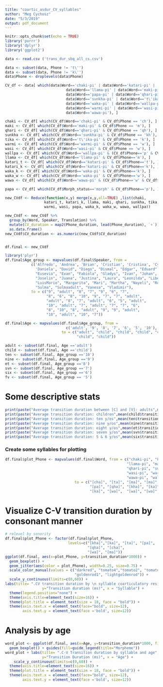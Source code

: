 ```yaml
---
title: "coartic_asdur_CV_syllables"
author: "Meg Cychosz"
date: "5/3/2019"
output: pdf_document
---
```


```r
knitr::opts_chunk$set(echo = TRUE)
library('purrr')
library('dplyr')
library('ggplot2')
```

```r
data <- read.csv ('trans_dur_sbq_all_cs.csv')
```

```r
data <- subset(data, Phone != 't\'')
data <- subset(data, Phone != 'k\'') 
data$Phone <- droplevels(data$Phone)
```

```r

CV_df <- data[ which(data$Word=='chaki-pi' | data$Word=='katari-pi' | 
                            data$Word=='llama-pi' | data$Word=='maki-pi' |
                            data$Word=='papa-pi' | data$Word=='qhari-pi' |
                            data$Word=='sunkha-pi' | data$Word=='t\'ika-pi' | 
                            data$Word=='waka-pi' | data$Word=='wallpa-pi' |
                            data$Word=='warmi-pi' | data$Word=='wasi-pi' | 
                            data$Word=='wawa-pi'), ]
```

```r
chaki <- CV_df[ which(CV_df$Word=='chaki-pi' & CV_df$Phone == 'ch'), ]
maki <- CV_df[ which(CV_df$Word=='maki-pi' & CV_df$Phone == 'm'), ]
qhari <- CV_df[ which(CV_df$Word=='qhari-pi' & CV_df$Phone == 'qh'), ]
sunkha <- CV_df[ which(CV_df$Word=='sunkha-pi' & CV_df$Phone == 'kh'), ]
tika <- CV_df[ which(CV_df$Word=='t\'ika-pi' & CV_df$Phone == 'k'), ]
warmi <- CV_df[ which(CV_df$Word=='warmi-pi' & CV_df$Phone == 'w'), ]
wasi <- CV_df[ which(CV_df$Word=='wasi-pi' & CV_df$Phone == 'w'), ]
wallpa <- CV_df[ which(CV_df$Word=='wallpa-pi' & (CV_df$Phone=='p' & CV_df$Previous=='ll')), ] # get stressed
llama <- CV_df[ which(CV_df$Word=='llama-pi' & CV_df$Phone=='m'), ] 
katari_t <- CV_df[ which(CV_df$Word=='katari-pi' & CV_df$Phone=='t'), ]
katari_k <- CV_df[ which(CV_df$Word=='katari-pi' & CV_df$Phone=='k'), ]
waka_k <- CV_df[ which(CV_df$Word=='waka-pi' & CV_df$Phone=='k'), ] 
waka_w <- CV_df[ which(CV_df$Word=='waka-pi' & CV_df$Phone=='w'), ]
wawa <- CV_df[ which(CV_df$Word=='wawa-pi' & (CV_df$Phone=='w' & CV_df$Previous == 'a')), ]

papa <- CV_df[ which(CV_df$Morph_status=='morph' & CV_df$Phone=='p'), ] # get the stressed syllable
```

```r
new_CVdf <- Reduce(function(x,y) merge(x,y,all=TRUE) ,list(chaki,
                  katari_t, katari_k, llama, maki, qhari, sunkha, tika, 
                  warmi, wasi, papa, waka_k, waka_w, wawa, wallpa)) 
```

```r
new_CVdf <- new_CVdf %>% 
  group_by(Word, Speaker, Translation) %>% 
  mutate(CV_duration = map2(Phone_duration, lead(Phone_duration), `+`)) %>% 
  as.data.frame()  
new_CVdf$CV_duration <- as.numeric(new_CVdf$CV_duration)


df.final <- new_CVdf
```

```r
library('plyr')
df.final$Age_group <- mapvalues(df.final$Speaker, from = 
            c('Alfredo', 'Andrea', 'Brian', 'Cristian', 'Cristina', 'Cynthia', 'Daisy',
              'Daniela', "David", "Diego", "Dismal", "Edgar", "Eduard", "Elias", "Elsa",
              "Eusevia", "Evan", "Fabiola", "Gladys", "Ivan", "Johan", "Josefina",
              "Joselin", "Juana", "Justina", "Laura", "Leonilda", "Liber", "Lucia",
              "LuisMario", "Margarita", "Mari", "Martha", "Nayeli", "Rosemary", "Senovia",
              "Sulma", "Sulmaadult", "Vanesa", "Vladimir"), 
            to = c("9", "adult", "8", "7", "9", "6", "7", 
                   "8", "6", "8", "10", "9", "7", "7", "adult", 
                   "adult", "8", "7", "adult", "6", "5", "adult",
                   "10", "adult", "7", "adult", "7", "7", "6",
                   "8", "10", "8", "adult", "9", "9", "adult",
                   "10", "adult", "10", "7"))

df.final$Age <- mapvalues(df.final$Age_group, from = 
                            c('adult', '9', '8', '7', '6', '5', '10'), 
                          to = c("adult", "child", "child", "child", "child", 
                                 "child", "child"))

adult <- subset(df.final, Age =='adult')
child <- subset(df.final, Age =='child')
ten <- subset(df.final, Age_group =='10')
nine <- subset(df.final, Age_group =='9')
et <- subset(df.final, Age_group =='8')
svn <- subset(df.final, Age_group =='7')
six <- subset(df.final, Age_group =='6')
fv <- subset(df.final, Age_group == '5')
```

# Some descriptive stats
```r

print(paste("Average transition duration between [C] and [V]: adults",mean(adult$transition_duration)%>% round(5)))
print(paste("Average transition duration: children",mean(child$transition_duration)%>% round(5)))
print(paste("Average transition duration: ten y/os",mean(ten$transition_duration) %>% round(5)))
print(paste("Average transition duration: nine y/os",mean(nine$transition_duration)%>% round(5)))
print(paste("Average transition duration: eight y/os",mean(et$transition_duration)%>% round(5)))
print(paste("Average transition duration: seven y/os",mean(svn$transition_duration)%>% round(5)))
print(paste("Average transition duration: 5 & 6 y/os",mean(six$transition_duration)%>% round(5)))

```

### Create some syllables for plotting
```r
df.final$plot_Phone <- mapvalues(df.final$Word, from = c("chaki-pi", "katari-pi", 
                                                        "llama-pi", "maki-pi", "papa-pi", 
                                                        "qhari-pi", "sunkha-pi", "t\'ika-pi", "waka-pi", 
                                                        "wasi-pi", "warmi-pi", 
                                                        "wawa-pi", "wallpa-pi"), 
                                to = c("[cha]", "[ta]", "[ma]", "[ma]",
                                       "[pa]", "[qha]", "[kha]", "[ka]",
                                       "[ka]", "[wa]",  "[wa]", "[wa]",  "[pa]"))
```

# Visualize C-V transition duration by consonant manner 
```r
# relevel by sonority
df.final$plot_Phone <- factor(df.final$plot_Phone, 
                             levels=c("[kha]","[ka]", "[ta]", "[pa]",  
                                      "[qha]", "[cha]", 
                                      "[wa]", "[ma]"))
ggplot(df.final, aes(x=plot_Phone, y=transition_duration*1000)) + 
  geom_boxplot() +
  geom_jitter(aes(color = plot_Phone), width=0.25, size=0.75) +
  scale_color_manual(values = c("darkred", "tomato4","tomato2", "tomato", "orange3", "orange", 
                                "goldenrod1", "lightgoldenrod")) +
  scale_y_continuous(limits=c(0,60)) + 
labs(title= ".CV transition duration by \n syllable coarticulatory resistance", 
                 y="Transition duration (ms)", x = "Syllable") + 
  theme(legend.position="none") +
  theme(axis.title=element_text(size=16)) + 
  theme(plot.title = element_text(size = 18, face = "bold")) +
  theme(axis.text.x = element_text(face="bold", size=12),
        axis.text.y = element_text(face ='bold', size=12))
```

# Analysis by age
```r
word_plot <- ggplot(df.final, aes(x=Age, y=transition_duration*1000, fill=plot_Phone)) + 
  geom_boxplot() + guides(fill=guide_legend(title="Morpheme"))
word_plot + labs(title= ".C-V Transition duration by syllable and age", 
                 y="Transition Duration (ms)", x = "Age") + 
    scale_y_continuous(limits=c(0,60)) + 
  theme(axis.title=element_text(size=16)) + 
  theme(plot.title = element_text(size = 18, face = "bold")) +
  theme(axis.text.x = element_text(face="bold", size=12),
        axis.text.y = element_text(face ='bold', size=12))


```


